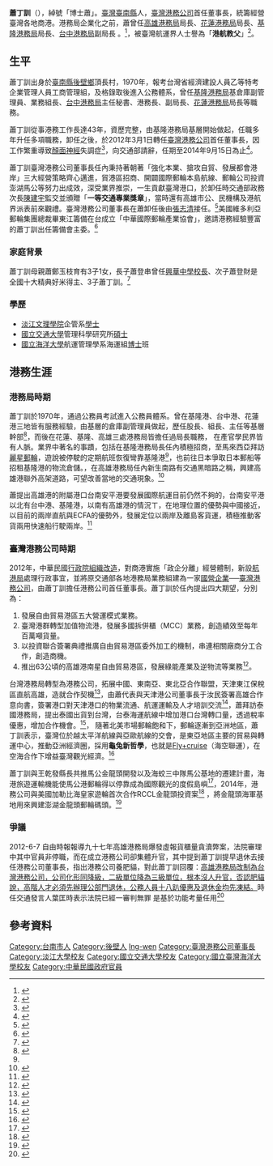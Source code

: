 '''蕭丁訓'''（{{bd|1947年|4月3日|}}），綽號「博士蕭」{{r|黃雅羚}}。[[臺灣|臺灣]][[臺南縣|臺南縣]]人，[[臺灣港務公司|臺灣港務公司]]首任董事長，統籌經營臺灣各地商港。港務局企業化之前，蕭曾任[[高雄港務局|高雄港務局]]局長、[[花蓮港務局|花蓮港務局]]局長、[[基隆港務局|基隆港務局]]局長、[[台中港務局|台中港務局]]副局長<!--首段簡明扼要，凸顯傳主重要性，節選重要職位列出-->。<ref>{{cite news|url=http://news.e2.com.tw/utf-8/2010-1/1077125.htm|date=2010-01-25|accessdate=2010-01-25|title=高雄港務局 新、舊局長交接|author=丁 上|publisher=壹凸新聞|language=zh-tw|archive-date=2011-04-28|archive-url=https://web.archive.org/web/20110428052624/http://news.e2.com.tw/utf-8/2010-1/1077125.htm|dead-url=no}}</ref>，被臺灣航運界人士譽為「'''港航教父'''」<ref name="新生報">{{cite news| url =http://www.tssp.com.tw/news/shipping/201409/2014091003.htm| title =蕭丁訓榮退| work =台灣新生報| date =2014-09-10| author =黃雅羚| language =zh-tw| deadurl =yes| archiveurl =https://web.archive.org/web/20151224000253/http://www.tssp.com.tw/news/shipping/201409/2014091003.htm| archivedate =2015-12-24}}</ref>。

== 生平 ==
蕭丁訓出身於[[臺南縣|臺南縣]][[後壁鄉|後壁鄉]]頂長村，1970年，報考台灣省經濟建設人員乙等特考企業管理人員工商管理組，及格錄取後進入公務體系，曾任[[基隆港務局|基隆港務局]]基倉庫副管理員、業務組長、[[台中港務局|台中港務局]]主任秘書、港務長、副局長、[[花蓮港務局|花蓮港務局]]局長等職務。{{r|程啟峰}}

蕭丁訓從事港務工作長達43年{{r|中時退休報導}}，資歷完整，由基隆港務局基層開始做起，任職多年升任多項職務，卸任之後，於2012年3月1日轉任[[臺灣港務公司|臺灣港務公司]]首任董事長，因工作繁重導致[[顏面神經|顏面神經]]失調症<ref>{{cite news|url=http://www.chinatimes.com/newspapers/20140903000166-260204|date=2014-09-03|accessdate=2015-12-23|title=港務公司董座蕭丁訓 退休|author=台北報導|publisher=工商時報|language=zh-tw|archive-date=2015-12-23|archive-url=https://web.archive.org/web/20151223235932/http://www.chinatimes.com/newspapers/20140903000166-260204|dead-url=no}}</ref>，向交通部請辭，任期至2014年9月15日為止<ref>{{Cite web |url=http://news.e2.com.tw/utf-8/2014-9/6529416.htm |title=高雄港務分公司歡送董事長蕭丁訓榮退 |accessdate=2015-10-24 |archive-date=2015-05-11 |archive-url=https://web.archive.org/web/20150511132104/http://news.e2.com.tw/utf-8/2014-9/6529416.htm |dead-url=no }}</ref>。

蕭丁訓臺灣港務公司董事長任內秉持著朝著「強化本業、搶攻自貿、發展都會港岸」三大經營策略齊心邁進，貿港區招商、開闢國際郵輪本島航線、郵輪公司投資澎湖馬公等努力出成效，深受業界推崇，一生貢獻臺灣港口，於卸任時交通部政務次長[[陳建宇|陳建宇]]監交並頒贈「'''一等交通專業獎章'''」，當時還有高雄市公、民機構及港航界派表前來觀禮。臺灣港務公司董事長在蕭卸任後由[[張志清|張志清]]接任。<ref>{{cite news|url=http://www.twport.com.tw/mobile/News_Content.aspx?n=4E4437C60EA3BF8E&s=FF100F520A6DBD76&ishistory=False|date=2014-09-17|title=臺灣港務公司9月16日舉辦「103年新舊任董事長交接典禮」|author=公共事務室|publisher=臺灣港務股份有限公司|language=zh-tw|accessdate=2015-12-29|archive-date=2017-02-03|archive-url=https://web.archive.org/web/20170203115907/http://www.twport.com.tw/mobile/News_Content.aspx?n=4E4437C60EA3BF8E&s=FF100F520A6DBD76&ishistory=False|dead-url=no}}</ref>美國維多利亞郵輪集團總裁畢東江籌備在台成立「中華國際郵輪產業協會」，邀請港務經驗豐富的蕭丁訓出任籌備會主委。<ref>{{cite news|url=http://www.tssp.com.tw/news/shipping/201504/2015042104.htm|date=2015-04-21|title=畢東江發起在台籌備成立中華國際郵輪產業協會|publisher=台灣新生報航運網|language=zh-tw|deadurl=yes|archiveurl=https://web.archive.org/web/20160304071242/http://www.tssp.com.tw/news/shipping/201504/2015042104.htm|archivedate=2016-03-04}}</ref>

=== 家庭背景 ===
蕭丁訓母親蕭鄭玉枝育有3子1女，長子蕭登串曾任[[興華中學|興華中學]][[校長|校長]]、次子蕭登財是全國十大精典好米得主、3子蕭丁訓。<ref>{{cite news | url = http://udn.com/news/story/7326/1259678-%E9%BA%BB%E8%B1%86%E4%BA%BA%E7%91%9E%E6%84%9B%E8%AE%80%E5%A0%B1-%E5%85%92%E8%AE%9A%E3%80%8C%E5%83%8F%E4%B8%80%E6%9C%AC%E6%9B%B8%E3%80%8D | title = 麻豆人瑞愛讀報 兒讚「像一本書」 | work = 聯合報 | date = 2015-10-20 | author = 邵心杰、周宗禎、謝進盛 | language = zh-tw | accessdate = 2015-10-25 | archive-date = 2015-12-08 | archive-url = https://web.archive.org/web/20151208061123/http://udn.com/news/story/7326/1259678-%E9%BA%BB%E8%B1%86%E4%BA%BA%E7%91%9E%E6%84%9B%E8%AE%80%E5%A0%B1-%E5%85%92%E8%AE%9A%E3%80%8C%E5%83%8F%E4%B8%80%E6%9C%AC%E6%9B%B8%E3%80%8D | dead-url = no }}</ref>

===學歷===
*[[淡江文理學院|淡江文理學院]]企管系[[學士|學士]]
*[[國立交通大學|國立交通大學]]管理科學研究所[[碩士|碩士]]
*[[國立海洋大學|國立海洋大學]]航運管理學系海運組[[博士|博士]]班

== 港務生涯 ==
=== 港務局時期 ===
蕭丁訓於1970年，通過公務員考試進入公務員體系。曾在基隆港、台中港、花蓮港三地皆有服務經驗，由基層的倉庫副管理員做起，歷任股長、組長、主任等基層幹部<ref>{{cite web | url = http://library.taiwanschoolnet.org/cyberfair2003/C0333970077/hlp2-2.htm | title = 蕭丁訓簡歷 | accessdate = 2015-10-24 | archive-date = 2016-03-05 | archive-url = https://web.archive.org/web/20160305101614/http://library.taiwanschoolnet.org/cyberfair2003/C0333970077/hlp2-2.htm | dead-url = no }}</ref>，而後在花蓮、基隆、高雄三處港務局皆擔任過局長職務，<!-- 文獻很多但是很亂，找到最清楚時請補上 -->在產官學民界皆有人脈。業界中著名的事蹟，包括在基隆港務局長任內積極招商，至馬來西亞拜訪[[麗星郵輪|麗星郵輪]]，遊說被停駛的定期航班恢復彎靠基隆港<ref name="中時退休報導" />，也前往日本爭取日本郵船等招租基隆港的物流倉儲。{{r|張佩芬20070125a|張佩芬20070125b}}{{rp|a15}}，在高雄港務局任內新生南路有交通黑暗路之稱，興建高雄港聯外高架道路，可望改善當地的交通現象。<ref>{{cite news|url=http://news.e2.com.tw/utf-8/2011-3/2376023.htm|date=2011-03-23|accessdate=2011-03-23|title=蕭丁訓：高雄港聯外高架道路「今天不做，明天就後悔」|author=高雄訊|publisher=壹凸新聞|language=zh-tw|archive-date=2015-12-23|archive-url=https://web.archive.org/web/20151223235447/http://news.e2.com.tw/utf-8/2011-3/2376023.htm|dead-url=no}}</ref>

蕭提出高雄港的附屬港口台南安平港要發展國際航運目前仍然不夠的，台南安平港以北有台中港、基隆港，以南有高雄港的情況ㄒ，在地理位置的優勢與中國接近，以目前的兩岸直航與ECFA的優勢外，發展定位以兩岸及離島客貨運，積極推動客貨兩用快速船行駛兩岸。<ref>{{cite news|url=http://chinareviewagency.com/doc/1017/5/4/3/101754320.html?coluid=93&kindid=5670&docid=101754320&mdate=0705003630|date=2011-07-05|title=蕭丁訓：安平港應發展大陸與離島航線|author=趙家麟|publisher=中評社記者專欄|language=zh-tw|accessdate=2016-01-01|archive-date=2016-03-04|archive-url=https://web.archive.org/web/20160304125944/http://chinareviewagency.com/doc/1017/5/4/3/101754320.html?coluid=93&kindid=5670&docid=101754320&mdate=0705003630|dead-url=no}}</ref>

=== 臺灣港務公司時期 ===

2012年，中華民國[[行政院功能業務與組織調整|行政院組織改造]]，對商港實施「政企分離」經營體制，新設[[交通部航港局|航港局]]處理行政事宜，並將原交通部各地港務局業務組建為一家[[國營企業|國營企業]]──[[臺灣港務公司|臺灣港務公司]]，由蕭丁訓擔任港務公司首任董事長。蕭丁訓於任內提出四大期望，分別為：
# 發展自由貿易港區五大營運模式業務。
# 臺灣港群轉型加值物流港，發展多國拆併櫃（MCC）業務，創造績效至每年百萬噸貨量。
# 以投資聯合簽署典禮推廣自由貿易港區委外加工的機制，串連相關廠商分工合作，創造商機。
# 推出63公頃的高雄港南星自由貿易港區，發展綠能產業及逆物流等業務<ref>{{cite news | url = http://www.tssp.com.tw/news/shipping/201211/2012111903.htm | work = 大紀元 | date = 2010-01-25 | title = 蕭丁訓提四期待　下波推出高港南星自貿港區 | deadurl = yes | archiveurl = https://web.archive.org/web/20160304071421/http://www.tssp.com.tw/news/shipping/201211/2012111903.htm | archivedate = 2016-03-04 }}</ref>。
台灣港務局轉型為港務公司，拓展中國、東南亞、東北亞合作聯盟，天津東江保稅區直航高雄，造就合作契機<ref>{{cite news | url = http://www.rst.tw/news_more.asp?Activeid=1604 | work = 工商時報 | date = 2012-07-10 | title = 天津港、台港公司簽物流、航運合作意向書}}</ref>，由蕭代表與天津港公司董事長于汝民簽署高雄合作意向書，簽署港口對天津港口的物業流通、航運運輸及人才培訓交流<ref>{{cite news | url = http://www.tssp.com.tw/news/shipping/201207/2012071002.htm | work = 台灣新生報航運版 | date = 2012-07-10 | title = 高港 頒績優航商獎牌 | deadurl = yes | archiveurl = https://web.archive.org/web/20160304054522/http://www.tssp.com.tw/news/shipping/201207/2012071002.htm | archivedate = 2016-03-04 }}</ref>，蕭拜訪泰國港務局，提出泰國出貨到台灣，台泰海運航線中增加港口台灣轉口量，透過稅率優惠，增加合作機會。<ref>{{cite news | url = http://www.epochtimes.com/b5/12/7/27/n3645160.htm%E8%95%AD%E4%B8%81%E8%A8%93%E8%A8%AA%E6%B3%B0--%E7%82%BA%E5%8F%B0%E6%B8%AF%E5%8B%99%E5%B0%8B%E5%95%86%E6%A9%9F.html | work = 大紀元 | date = 2012-07-27 | title = 蕭丁訓訪泰 為台港務尋商機 | accessdate = 2015-10-27 | archive-date = 2016-03-04 | archive-url = https://web.archive.org/web/20160304131432/http://www.epochtimes.com/b5/12/7/27/n3645160.htm%E8%95%AD%E4%B8%81%E8%A8%93%E8%A8%AA%E6%B3%B0--%E7%82%BA%E5%8F%B0%E6%B8%AF%E5%8B%99%E5%B0%8B%E5%95%86%E6%A9%9F.html | dead-url = no }}</ref>，
隨著北美市場郵輪飽和下，郵輪逐漸到亞洲地區，蕭丁訓表示，臺灣位於越太平洋航線與亞歐航線的交會，是東亞地區主要的貿易與轉運中心，推動亞洲經濟圈，採用'''龜兔新哲學'''，也就是<u>Fly+cruise</u>（海空聯運），在空海合作下增益臺灣觀光經濟。<ref>{{cite news | url =http://news.xinmedia.com/news_article.aspx?newsid=4635&type=3#| work = 欣新聞 | date = 2013-06-10 | title = 主題旅遊／亞洲郵輪經濟時代來臨　兩岸是未來重心}}</ref>


蕭丁訓與王乾發縣長共推馬公金龍頭開發以及海蛟三中隊馬公基地的遷建計畫，海港旅遊運輸機能使馬公港郵輪得以停靠成為國際觀光的度假島嶼<ref>{{cite news | url = http://www.tynews.com.tw/news.php?action=show&nid=69491 | work = 天眼日報 | date = 2012-04-13 | title = 台灣港務公司董事長蕭丁訓拜會王縣長 共商推動海蛟中隊遷建計畫}}</ref>，2014年，港務公司與美國加勒比海皇家遊輪首次合作RCCL金龍頭投資案<ref>{{cite news | url = http://www.chinatimes.com/newspapers/20140213001216-260204 | work = 工商時報 | date = 2014-02-13 | title = 蕭丁訓：加勒比海遊輪投資澎湖 只許成功 | accessdate = 2015-10-25 | archive-date = 2016-03-06 | archive-url = https://web.archive.org/web/20160306120616/http://www.chinatimes.com/newspapers/20140213001216-260204 | dead-url = no }}</ref>
，將金龍頭海軍基地用來興建澎湖金龍頭郵輪碼頭。<ref>{{cite news | url = http://www.chinatimes.com/newspapers/20140610000115-260204 | work = 工商時報 | date = 2014-06-10 | title = 台灣港務公司 澎湖建碼頭 | accessdate = 2015-10-25 | archive-date = 2014-06-11 | archive-url = https://web.archive.org/web/20140611012815/http://www.chinatimes.com/newspapers/20140610000115-260204 | dead-url = no }}</ref>

=== 爭議 ===
2012-6-7 自由時報報導九十七年高雄港務局爆發虛報貨櫃量貪瀆弊案，法院審理中其中官員非停職，而在成立港務公司卻集體升官，其中提到蕭丁訓提早退休去接任港務公司董事長，指出港務公司養肥貓，對此蕭丁訓回覆：<u>高雄港務局改制為台灣港務公司，公司化形同降級，二級單位降為三級單位，根本沒人升官，否認肥貓說，高階人才必須先辦理公部門退休，公務人員十八趴優惠及退休金均先凍結。</u>時任交通發言人葉匡時表示法院已經一審判無罪 是基於功能考量任用<ref>{{cite news | url = http://news.ltn.com.tw/news/society/paper/589977 | work = 自由時報 | date = 2012-06-07 | title = 詐領3億獎勵金弊案 仍在審理中／港務官員涉貪 改制後竟集體升官
}}</ref>

==參考資料==
{{reflist|2|refs=
<ref name="黃雅羚">{{cite news| url =http://www.tssp.com.tw/news/shipping/201409/2014091003.htm| title =蕭丁訓榮退| work =台灣新生報| date =2014-09-10| author =黃雅羚| language =zh-tw| deadurl =yes| archiveurl =https://web.archive.org/web/20151224000253/http://www.tssp.com.tw/news/shipping/201409/2014091003.htm| archivedate =2015-12-24}}</ref>
<ref name="程啟峰">{{cite news | author1 =程啟峰|work = 中央社 | date = 2010-01-25 | title = 〈蕭丁訓掌高港局 毛治國勉維持樞紐港地位〉}}</ref>
<ref name="中時退休報導">{{cite news | work = 工商時報 | url = http://www.chinatimes.com/newspapers/20140910000233-260204 | title = 蕭丁訓卸任 不捨老友情義 | date = 2014-09-10 | author = 張佩芬 | language = zh-tw | accessdate = 2015-10-24 | archive-date = 2016-03-06 | archive-url = https://web.archive.org/web/20160306072718/http://www.chinatimes.com/newspapers/20140910000233-260204 | dead-url = no }}</ref>
<ref name="張佩芬20070125a">{{cite news|author1=張佩芬|title=〈麗星郵輪 基隆港復航 港務局祭出多項優惠力邀下，6月29日起恢復派船定期彎靠〉|agency=工商時報|date=2007-01-25}}</ref>
<ref name="張佩芬20070125b">{{cite news|author1=張佩芬|title=〈《新聞分析》點子王蕭丁訓 復航大功臣 〉|agency=工商時報|date=2007-01-25}}</ref>
}}
<!--
未用到的或重覆的內容，先隱藏
*[http://www.cna.com.tw/postwrite/Detail/20504.aspx  基隆港務局長蕭丁訓蒞臨育達演講 座無虛席 ] 中央社訊息服務 2008.10.16 
*[http://news.e2.com.tw/utf-8/2014-9/6529416.htm  高雄港務分公司歡送董事長蕭丁訓榮退]
*[http://mypaper.pchome.com.tw/usa2250012/post/1320847475 高雄港務局長安平港 新任 卸任交接 ]
*[http://www.nsysu.edu.tw/files/13-1000-49941-1.php?Lang=zh-tw 將掌港務公司 蕭丁訓看好高港（台灣時報）]  2012-02-04╱台灣時報；第11版；高雄都要聞；高雄縣 
*[http://www.chinatimes.com/newspapers/20140910000233-260204  蕭丁訓卸任 不捨老友情義 ] 工商時報2010-01-25 
-->
[[Category:台南市人|Category:台南市人]]
[[Category:後壁人|Category:後壁人]]
[[Category:蕭姓|Ing-wen]]
[[Category:臺灣港務公司董事長|Category:臺灣港務公司董事長]]
[[Category:淡江大學校友|Category:淡江大學校友]]
[[Category:國立交通大學校友|Category:國立交通大學校友]]
[[Category:國立臺灣海洋大學校友|Category:國立臺灣海洋大學校友]]
[[Category:中華民國政府官員|Category:中華民國政府官員]]